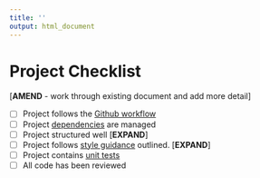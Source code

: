 ```yaml
---
title: ''
output: html_document
---
```


# Project Checklist{#checklist}

[**AMEND** - work through existing document and add more detail]

* [ ] Project follows the [Github workflow](#versioncontrol)
* [ ] Project [dependencies](#projdep) are managed
* [ ] Project structured well [**EXPAND**]
* [ ] Project follows [style guidance](#style) outlined. [**EXPAND**]
* [ ] Project contains [unit tests](#unittest)
* [ ] All code has been reviewed
